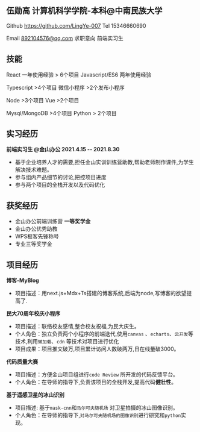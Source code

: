 <h2 style={{color:'#4C5C88',whiteSpace:'pre',fontSize:'23px'}}>伍勋高                       <span style={{marginLeft:'350px',fontSize:'16px'}}>计算机科学学院-本科@中南民族大学</span>	</h2>
<nav style={{whiteSpace:'pre'}}>

 Github    https://github.com/LingYe-007    									         Tel  	        15346660690

 Email      892104576@qq.com                                                                                                求职意向     前端实习生 
</nav>
<h2 style={{color:'#4C5C88',fontSize:'20px'}}>技能</h2>
<nav style={{whiteSpace:'pre'}}>
                        React                       一年使用经验 > 6个项目 				                                Javascript/ES6 		            两年使用经验

Typescript   		      >4个项目							    微信小程序			 >2个发布小程序

Node	                      >3个项目							    Vue				 >2个项目

Mysql/MongoDB           >4个项目							    Python				 > 2个项目
</nav>
<h2 style={{color:'#4C5C88',fontSize:'20px'}}>实习经历</h2>

**前端实习生 @金山办公                                                   					     2021.4.15 -- 2021.8.30**     

* 基于企业培养人才的需要,担任金山实训训练营助教,帮助老师制作课件,为学生解决技术难题。
* 参与组内产品细节的讨论,把控项目进度
* 参与两个项目的全栈开发以及代码优化

<h2 style={{color:'#4C5C88',fontSize:'20px'}}>获奖经历</h2>

* 金山办公前端训练营 **一等奖学金**
* 金山办公优秀助教
* WPS极客先锋称号
* 专业三等奖学金


<h2 style={{color:'#4C5C88',fontSize:'20px'}}>项目经历</h2>

**博客-MyBlog**

* 项目描述：用next.js+Mdx+Ts搭建的博客系统,后端为node,写博客的欲望提高了.

**民大70周年校庆小程序**			        

* 项目描述：联络校友感情,整合校友祝福,为民大庆生。
* 个人角色：独立负责两个小程序的前端迭代,使用`canvas` 、`echarts`、`云开发`等技术,利用`懒加载`、`cdn` 等技术对项目进行优化
* 项目成果：项目推文破万,项目累计访问人数破两万,日在线量破3000。

**代码质量大赛**

* 项目描述：方便金山项目组进行`code Review` 所开发的代码反馈平台。
* 个人角色：在导师的指导下,负责该项目的全栈开发,提高代码**健壮性**。

**基于遥感卫星的冰山识别**

* 项目描述:   基于`mask-cnn`和`马尔可夫随机场` 对卫星拍摄的冰山图像识别。
* 个人角色：在导师的指导下,`对马尔可夫随机场的图像识别`进行研究和`python`实现。